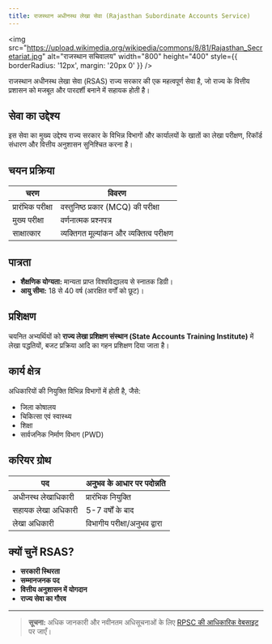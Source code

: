 ```yaml
---
title: राजस्थान अधीनस्थ लेखा सेवा (Rajasthan Subordinate Accounts Service)
---
```


<img
  src="https://upload.wikimedia.org/wikipedia/commons/8/81/Rajasthan_Secretariat.jpg"
  alt="राजस्थान सचिवालय"
  width="800"
  height="400"
  style={{ borderRadius: '12px', margin: '20px 0' }}
/>

राजस्थान अधीनस्थ लेखा सेवा (RSAS) राज्य सरकार की एक महत्वपूर्ण सेवा है, जो राज्य के वित्तीय प्रशासन को मजबूत और पारदर्शी बनाने में सहायक होती है।

## सेवा का उद्देश्य

इस सेवा का मुख्य उद्देश्य राज्य सरकार के विभिन्न विभागों और कार्यालयों के खातों का लेखा परीक्षण, रिकॉर्ड संधारण और वित्तीय अनुशासन सुनिश्चित करना है।

## चयन प्रक्रिया

| चरण             | विवरण                               |
|-----------------|-------------------------------------|
| प्रारंभिक परीक्षा | वस्तुनिष्ठ प्रकार (MCQ) की परीक्षा   |
| मुख्य परीक्षा     | वर्णनात्मक प्रश्नपत्र                |
| साक्षात्कार       | व्यक्तिगत मूल्यांकन और व्यक्तित्व परीक्षण |

## पात्रता

- **शैक्षणिक योग्यता:** मान्यता प्राप्त विश्वविद्यालय से स्नातक डिग्री।
- **आयु सीमा:** 18 से 40 वर्ष (आरक्षित वर्गों को छूट)।

## प्रशिक्षण

चयनित अभ्यर्थियों को **राज्य लेखा प्रशिक्षण संस्थान (State Accounts Training Institute)** में लेखा पद्धतियों, बजट प्रक्रिया आदि का गहन प्रशिक्षण दिया जाता है।

## कार्य क्षेत्र

अधिकारियों की नियुक्ति विभिन्न विभागों में होती है, जैसे:

- जिला कोषालय
- चिकित्सा एवं स्वास्थ्य
- शिक्षा
- सार्वजनिक निर्माण विभाग (PWD)

## करियर ग्रोथ

| पद                  | अनुभव के आधार पर पदोन्नति |
|---------------------|---------------------------|
| अधीनस्थ लेखाधिकारी   | प्रारंभिक नियुक्ति         |
| सहायक लेखा अधिकारी   | 5-7 वर्षों के बाद          |
| लेखा अधिकारी         | विभागीय परीक्षा/अनुभव द्वारा |

## क्यों चुनें RSAS?

- **सरकारी स्थिरता**
- **सम्मानजनक पद**
- **वित्तीय अनुशासन में योगदान**
- **राज्य सेवा का गौरव**

---

> **सूचना:** अधिक जानकारी और नवीनतम अधिसूचनाओं के लिए [RPSC की आधिकारिक वेबसाइट](https://rpsc.rajasthan.gov.in) पर जाएँ।
